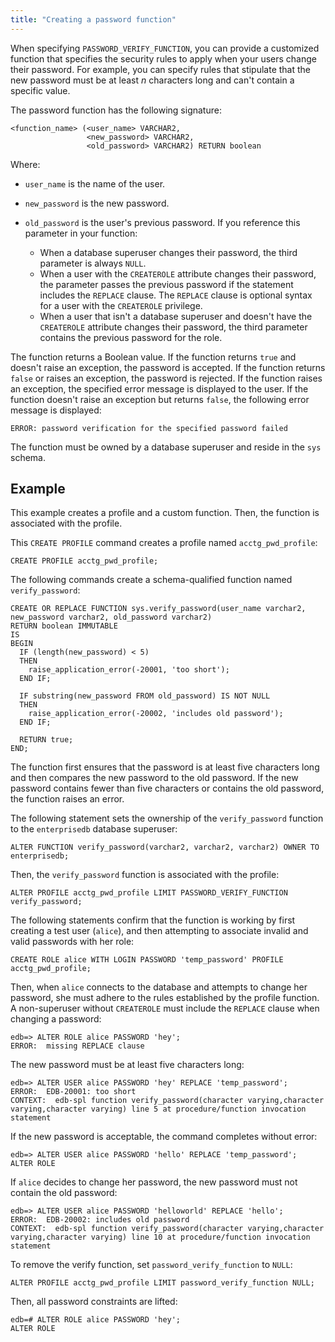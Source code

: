 ```yaml
---
title: "Creating a password function"
---
```


<div id="creating_a_password_function" class="registered_link"></div>

When specifying `PASSWORD_VERIFY_FUNCTION`, you can provide a customized function that specifies the security rules to apply when your users change their password. For example, you can specify rules that stipulate that the new password must be at least *n* characters long and can't contain a specific value.

The password function has the following signature:

```text
<function_name> (<user_name> VARCHAR2,
                 <new_password> VARCHAR2,
                 <old_password> VARCHAR2) RETURN boolean
```

Where:

-   `user_name` is the name of the user.

-   `new_password` is the new password.

-   `old_password` is the user's previous password. If you reference this parameter in your function:

    -  When a database superuser changes their password, the third parameter is always `NULL`.
    -  When a user with the `CREATEROLE` attribute changes their password, the parameter passes the previous password if the statement includes the `REPLACE` clause. The `REPLACE` clause is optional syntax for a user with the `CREATEROLE` privilege.
    -  When a user that isn't a database superuser and doesn't have the `CREATEROLE` attribute changes their password, the third parameter contains the previous password for the role.

The function returns a Boolean value. If the function returns `true` and doesn't raise an exception, the password is accepted. If the function returns `false` or raises an exception, the password is rejected. If the function raises an exception, the specified error message is displayed to the user. If the function doesn't raise an exception but returns `false`, the following error message is displayed:

`ERROR: password verification for the specified password failed`

The function must be owned by a database superuser and reside in the `sys` schema.

## Example

This example creates a profile and a custom function. Then, the function is associated with the profile. 

This `CREATE PROFILE` command creates a profile named `acctg_pwd_profile`:

```text
CREATE PROFILE acctg_pwd_profile;
```

The following commands create a schema-qualified function named `verify_password`:

```text
CREATE OR REPLACE FUNCTION sys.verify_password(user_name varchar2,
new_password varchar2, old_password varchar2)
RETURN boolean IMMUTABLE
IS
BEGIN
  IF (length(new_password) < 5)
  THEN
    raise_application_error(-20001, 'too short');
  END IF;

  IF substring(new_password FROM old_password) IS NOT NULL
  THEN
    raise_application_error(-20002, 'includes old password');
  END IF;

  RETURN true;
END;
```

The function first ensures that the password is at least five characters long and then compares the new password to the old password. If the new password contains fewer than five characters or contains the old password, the function raises an error.

The following statement sets the ownership of the `verify_password` function to the `enterprisedb` database superuser:

```text
ALTER FUNCTION verify_password(varchar2, varchar2, varchar2) OWNER TO
enterprisedb;
```

Then, the `verify_password` function is associated with the profile:

```text
ALTER PROFILE acctg_pwd_profile LIMIT PASSWORD_VERIFY_FUNCTION
verify_password;
```

The following statements confirm that the function is working by first creating a test user (`alice`), and then attempting to associate invalid and valid passwords with her role:

```text
CREATE ROLE alice WITH LOGIN PASSWORD 'temp_password' PROFILE
acctg_pwd_profile;
```

Then, when `alice` connects to the database and attempts to change her password, she must adhere to the rules established by the profile function. A non-superuser without `CREATEROLE` must include the `REPLACE` clause when changing a password:

```text
edb=> ALTER ROLE alice PASSWORD 'hey';
ERROR:  missing REPLACE clause
```

The new password must be at least five characters long:

```text
edb=> ALTER USER alice PASSWORD 'hey' REPLACE 'temp_password';
ERROR:  EDB-20001: too short
CONTEXT:  edb-spl function verify_password(character varying,character
varying,character varying) line 5 at procedure/function invocation statement
```

If the new password is acceptable, the command completes without error:

```text
edb=> ALTER USER alice PASSWORD 'hello' REPLACE 'temp_password';
ALTER ROLE
```

If `alice` decides to change her password, the new password must not contain the old password:

```text
edb=> ALTER USER alice PASSWORD 'helloworld' REPLACE 'hello';
ERROR:  EDB-20002: includes old password
CONTEXT:  edb-spl function verify_password(character varying,character
varying,character varying) line 10 at procedure/function invocation statement
```

To remove the verify function, set `password_verify_function` to `NULL`:

```text
ALTER PROFILE acctg_pwd_profile LIMIT password_verify_function NULL;
```

Then, all password constraints are lifted:

```text
edb=# ALTER ROLE alice PASSWORD 'hey';
ALTER ROLE
```
